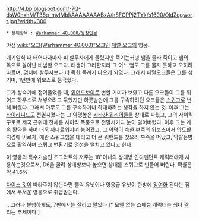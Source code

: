 {{{+1 '''Old Zogwort'''}}}
{{{+1 나이 든 조그와트}}}

http://4.bp.blogspot.com/-7Q-dsW0hxhM/T38q_myIMbI/AAAAAAAABxA/hSFGPPj2TYk/s1600/OldZogwort.jpg?width=300

 * 상위항목 : [[Warhammer 40,000/등장인물]]

야생 [[wiki:"오크(Warhammer 40,000)"오크]]인 [[페럴 오크]]의 영웅.

개기일식 때 태어나자마자 피 살무사에게 물렸지만 죽기는커녕 뱀을 졸라 죽이고 뱀의 독으로 살아난 비범한 오크다. 태생이 그러한지라 그 어느 뱀도 그를 물지 못하고 오히려 따르며, 엄니에 살무사보다 더 독한 독까지 나오게 되었다. 그래서 페럴오크들은 그를 섬기며, 1년만에 워보스로 등극했다.

그가 성숙기에 접어들었을 때, [[위어드보이]]로 변할 기미가 보였고 다른 오크들이 그를 위어드 하우스로 쳐넣으려고 묶었지만 하룻밤만에 그를 구속하려던 오크들은 [[스퀴그]]로 변해 버렸다. 그래서 아무도 그를 구속하거나 학대하려는 생각을 하지 않는 것. 이후 그는 [[타이라니드]]도 전멸시켰다는 그 악명높은 [[카타찬 워리어]]들을 상대로 싸웠고, 그의 사이킥 구토로 제국 근위대 전체를 사이킥 폭풍으로 전멸시키다 눈이 멀어버렸다. 이후 그는 계속 활약을 하며 더욱 까다로워지며 늙어갔고, 그 악명이 속한 부족의 워보스마저 압도할 지경에 이르자, 애완 스퀴그뱀을 데리고 더 큰 워밴드를 찾으러 부족을 떠났고, 약탈용병으로 활약하며 스퀴그 변환기로 명성을 떨치고 있다고 한다.

이 영웅의 특수기술인 조그와트의 저주는 18"이내의 상대방 인디펜던트 캐릭터에게 사용하는것으로서, D6을 굴려 상대방보다 높으면 상대를 스퀴그로 만들어 버린다. 확률은 약 41.6%

[[다이스 갓]]이 따라주지 않는다면 렐릭 유닛이나 영웅급 유닛이 한방에 [[잉여]]화 된다는 점에서 무서운 영웅으로 취급받는다.

...그러나 불행하게도, 7판에서는 잘리고 말았다.[* 모델 없는 스페셜 캐릭터는 죄다 짤리는 추세이다.]
